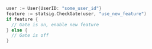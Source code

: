 ```go
user := User{UserID: "some_user_id"}
feature := statsig.CheckGate(user, "use_new_feature")
if feature {
  // Gate is on, enable new feature
} else {
  // Gate is off
}
```
